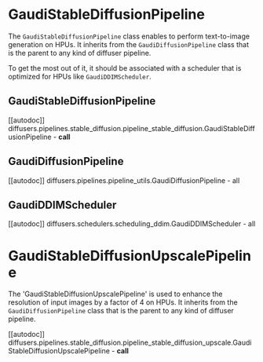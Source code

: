 <!---
Copyright 2022 The HuggingFace Team. All rights reserved.

Licensed under the Apache License, Version 2.0 (the "License");
you may not use this file except in compliance with the License.
You may obtain a copy of the License at

    http://www.apache.org/licenses/LICENSE-2.0

Unless required by applicable law or agreed to in writing, software
distributed under the License is distributed on an "AS IS" BASIS,
WITHOUT WARRANTIES OR CONDITIONS OF ANY KIND, either express or implied.
See the License for the specific language governing permissions and
limitations under the License.
-->

# GaudiStableDiffusionPipeline

The `GaudiStableDiffusionPipeline` class enables to perform text-to-image generation on HPUs.
It inherits from the `GaudiDiffusionPipeline` class that is the parent to any kind of diffuser pipeline.

To get the most out of it, it should be associated with a scheduler that is optimized for HPUs like `GaudiDDIMScheduler`.


## GaudiStableDiffusionPipeline

[[autodoc]] diffusers.pipelines.stable_diffusion.pipeline_stable_diffusion.GaudiStableDiffusionPipeline
    - __call__


## GaudiDiffusionPipeline

[[autodoc]] diffusers.pipelines.pipeline_utils.GaudiDiffusionPipeline
    - all


## GaudiDDIMScheduler

[[autodoc]] diffusers.schedulers.scheduling_ddim.GaudiDDIMScheduler
    - all


# GaudiStableDiffusionUpscalePipeline

The 'GaudiStableDiffusionUpscalePipeline' is used to enhance the resolution of input images by a factor of 4 on HPUs.
It inherits from the `GaudiDiffusionPipeline` class that is the parent to any kind of diffuser pipeline.


[[autodoc]] diffusers.pipelines.stable_diffusion.pipeline_stable_diffusion_upscale.GaudiStableDiffusionUpscalePipeline
    - __call__